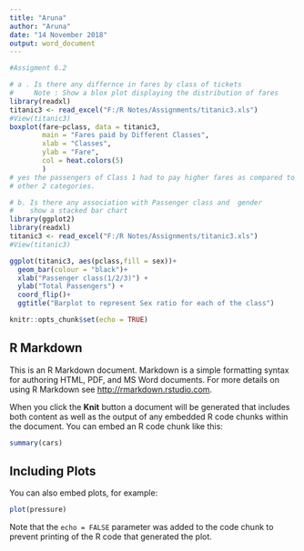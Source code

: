 ---
title: "Aruna"
author: "Aruna"
date: "14 November 2018"
output: word_document
---
```{r}
#Assigment 6.2

# a . Is there any differnce in fares by class of tickets
#     Note : Show a blox plot displaying the distribution of fares
library(readxl)
titanic3 <- read_excel("F:/R Notes/Assignments/titanic3.xls")
#View(titanic3)
boxplot(fare~pclass, data = titanic3, 
        main = "Fares paid by Different Classes",
        xlab = "Classes",
        ylab = "Fare",
        col = heat.colors(5)
        )
# yes the passengers of Class 1 had to pay higher fares as compared to
# other 2 categories.
```

```{r}
# b. Is there any association with Passenger class and  gender
#    show a stacked bar chart
library(ggplot2)
library(readxl)
titanic3 <- read_excel("F:/R Notes/Assignments/titanic3.xls")
#View(titanic3)

ggplot(titanic3, aes(pclass,fill = sex))+
  geom_bar(colour = "black")+
  xlab("Passenger class(1/2/3)") + 
  ylab("Total Passengers") +
  coord_flip()+
  ggtitle("Barplot to represent Sex ratio for each of the class")
```


```{r setup, include=FALSE}
knitr::opts_chunk$set(echo = TRUE)
```

## R Markdown

This is an R Markdown document. Markdown is a simple formatting syntax for authoring HTML, PDF, and MS Word documents. For more details on using R Markdown see <http://rmarkdown.rstudio.com>.

When you click the **Knit** button a document will be generated that includes both content as well as the output of any embedded R code chunks within the document. You can embed an R code chunk like this:

```{r cars}
summary(cars)
```

## Including Plots

You can also embed plots, for example:

```{r pressure, echo=FALSE}
plot(pressure)
```

Note that the `echo = FALSE` parameter was added to the code chunk to prevent printing of the R code that generated the plot.
